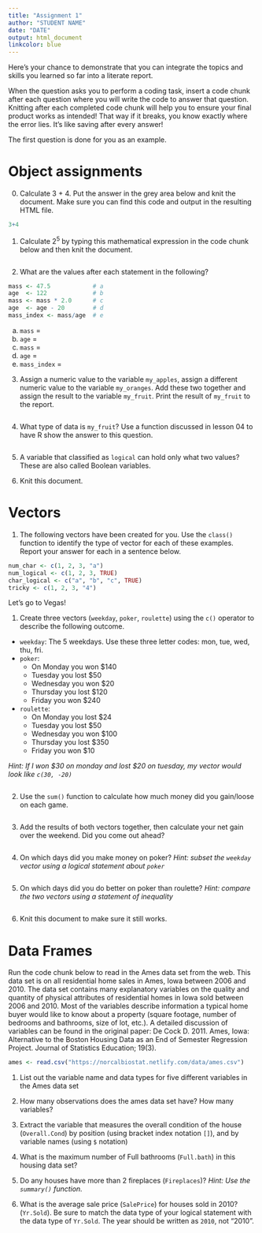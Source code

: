 ```yaml
---
title: "Assignment 1"
author: "STUDENT NAME"
date: "DATE"
output: html_document
linkcolor: blue
---
```


Here's your chance to demonstrate that you can integrate the topics and skills you learned so far into a literate report. 

When the question asks you to perform a coding task, insert a code chunk after each question where you will write the code to answer that question. Knitting after each completed code chunk will help you to ensure your final product works as intended! That way if it breaks, you know exactly where the error lies. It's like saving after every answer!

The first question is done for you as an example. 

# Object assignments

0. Calculate 3 + 4. Put the answer in the grey area below and knit the document. Make sure you can find this code and output in the resulting HTML file. 
```r
3+4
```


1. Calculate $2^5$ by typing this mathematical expression in the code chunk below and then knit the document. 
```r

```

2. What are the values after each statement in the following?

```r
mass <- 47.5            # a
age  <- 122             # b
mass <- mass * 2.0      # c
age  <- age - 20        # d
mass_index <- mass/age  # e
```

a. `mass` = 
b. `age` = 
c. `mass` = 
d. `age` = 
e. `mass_index` = 


3. Assign a numeric value to the variable `my_apples`, assign a different numeric value to the variable `my_oranges`. Add these two together and assign the result to the variable `my_fruit`. Print the result of `my_fruit` to the report. 
```r

```

4. What type of data is `my_fruit`? Use a function discussed in lesson 04 to have R show the answer to this question.
```r

```


5. A variable that classified as `logical` can hold only what two values? These are also called Boolean variables. 


6. Knit this document. 


# Vectors

1. The following vectors have been created for you. Use the `class()` function to identify the type of vector for each of these examples. Report your answer for each in a sentence below. 

```r
num_char <- c(1, 2, 3, "a")
num_logical <- c(1, 2, 3, TRUE)
char_logical <- c("a", "b", "c", TRUE)
tricky <- c(1, 2, 3, "4")
```


Let's go to Vegas!

1. Create three vectors (`weekday`, `poker`, `roulette`) using the `c()` operator to describe the following outcome. 

* `weekday`: The 5 weekdays. Use these three letter codes: mon, tue, wed, thu, fri.
* `poker`: 
    - On Monday you won $140 
    - Tuesday you lost $50
    - Wednesday you won $20
    - Thursday you lost $120
    - Friday you won $240
* `roulette`:
    - On Monday you lost $24
    - Tuesday you lost $50
    - Wednesday you won $100
    - Thursday you lost $350
    - Friday you won $10


_Hint: If I won $30 on monday and lost $20 on tuesday, my vector would look like `c(30, -20)`_
```r

```

2. Use the `sum()` function to calculate how much money did you gain/loose on each game.
```r

```

3. Add the results of both vectors together, then calculate your net gain over the weekend. Did you come out ahead? 
```r

```



4. On which days did you make money on poker? _Hint: subset the `weekday` vector using a logical statement about `poker`_
```r

```




5. On which days did you do better on poker than roulette? _Hint: compare the two vectors using a statement of inequality_

```r

```


6. Knit this document to make sure it still works. 


# Data Frames

Run the code chunk below to read in the Ames data set from the web. This data set is on all residential home sales in Ames, Iowa between 2006 and 2010. The data set contains many explanatory variables on the quality and quantity of physical attributes of residential homes in Iowa sold between 2006 and 2010. Most of the variables describe information a typical home buyer would like to know about a property (square footage, number of bedrooms and bathrooms, size of lot, etc.). A detailed discussion of variables can be found in the original paper: De Cock D. 2011. Ames, Iowa: Alternative to the Boston Housing Data as an End of Semester Regression Project. Journal of Statistics Education; 19(3).

```r
ames <- read.csv("https://norcalbiostat.netlify.com/data/ames.csv")
```

1. List out the variable name and data types for five different variables in the Ames data set


2. How many observations does the ames data set have? How many variables? 


3. Extract the variable that measures the overall condition of the house (`Overall.Cond`) by position (using bracket index notation `[]`), and by variable names (using `$` notation)


4. What is the maximum number of Full bathrooms (`Full.bath`) in this housing data set? 


5. Do any houses have more than 2 fireplaces (`Fireplaces`)? _Hint: Use the `summary()` function._



6. What is the average sale price (`SalePrice`) for houses sold in 2010? (`Yr.Sold`). Be sure to match the data type of your logical statement with the data type of `Yr.Sold`. The year should be written as `2010`, not "2010". 



